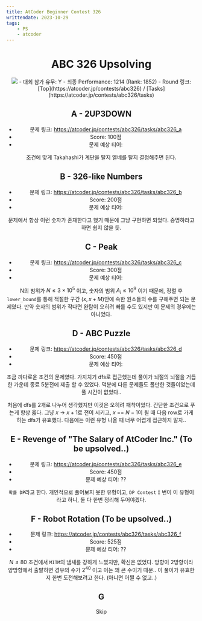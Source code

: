 ```yaml
---
title: AtCoder Beginner Contest 326
writtendate: 2023-10-29
tags:
    - PS
    - atcoder
---
```


<Header />

# ABC 326 Upsolving

<Image src="2023-10-29-21-50-05.png" />
- 대회 참가 유무: Y
- 최종 Performance: <span style={{color:'#00C0C0'}}>1214</span> (Rank: 1852)
- Round 링크: [Top](https://atcoder.jp/contests/abc326) / [Tasks](https://atcoder.jp/contests/abc326/tasks)

## A - 2UP3DOWN

- 문제 링크: https://atcoder.jp/contests/abc326/tasks/abc326_a
- Score: 100점
- 문제 예상 티어: <SolvedTier tierName={TierName.Bronze} grade={5} width={15} />

조건에 맞게 Takahashi가 계단을 탈지 엘베를 탈지 결정해주면 된다.


## B - 326-like Numbers

- 문제 링크: https://atcoder.jp/contests/abc326/tasks/abc326_b
- Score: 200점
- 문제 예상 티어: <SolvedTier tierName={TierName.Silver} grade={5} width={15} />

문제에서 항상 이런 숫자가 존재한다고 했기 때문에 그냥 구현하면 되었다. 증명하라고 하면 쉽지 않을 듯.


## C - Peak

- 문제 링크: https://atcoder.jp/contests/abc326/tasks/abc326_c
- Score: 300점
- 문제 예상 티어: <SolvedTier tierName={TierName.Gold} grade={5} width={15} />

N의 범위가 $N \le 3 \times 10^5$ 이고, 숫자의 범위 $A_i \le 10^9$ 이기 때문에, 정렬 후 `lower_bound`를 통해 적절한 구간 $(x, x + M)$안에 속한 원소들의 수를 구해주면 되는 문제였다. 만약 숫자의 범위가 작다면 완탐이 오히려 빠를 수도 있지만 이 문제의 경우에는 아니었다.


## D - ABC Puzzle

- 문제 링크: https://atcoder.jp/contests/abc326/tasks/abc326_d
- Score: 450점
- 문제 예상 티어: <SolvedTier tierName={TierName.Gold} grade={3} width={15} />

조금 까다로운 조건의 문제였다. 가지치기 dfs로 접근했는데 풀이가 뇌절의 뇌절을 거듭한 가운데 종료 5분전에 제출 할 수 있었다. 덕분에 다른 문제들도 풀만한 것들이었는데 풀 시간이 없었다..

처음에 dfs를 2개로 나누어 생각했지만 이것은 오히려 패착이었다. 간단한 조건으로 푸는게 항상 옳다. 그냥 $x$ -\> $x + 1$로 전이 시키고, $x$ == $N - 1$이 될 때 다음 row로 가게 하는 dfs가 유효했다. 다음에는 이런 유형 나올 때 너무 어렵게 접근하지 말자..


## E - Revenge of "The Salary of AtCoder Inc." (To be upsolved..)

- 문제 링크: https://atcoder.jp/contests/abc326/tasks/abc326_e
- Score: 450점
- 문제 예상 티어: ??

`확률 DP`라고 한다. 개인적으로 풀어보지 못한 유형이고, `DP Contest` `I` 번이 이 유형이라고 하니, 둘 다 한번 정리해 두어야겠다.


## F - Robot Rotation (To be upsolved..)

- 문제 링크: https://atcoder.jp/contests/abc326/tasks/abc326_f
- Score: 525점
- 문제 예상 티어: ??

$N \le 80$ 조건에서 `MITM`의 냄새를 강하게 느꼈지만, 확신은 없었다. 방향이 2방향이라 양방향에서 출발하면 경우의 수가 $2^{40}$ 이고 이는 꽤 큰 수이기 때문.. 이 풀이가 유효한지 한번 도전해보려고 한다. (아니면 어쩔 수 없고..)

## G

Skip


<TagList />
<Comment />

